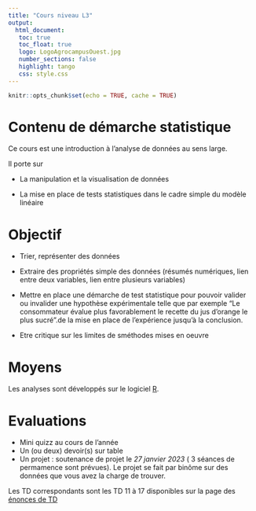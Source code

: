 ```yaml
---
title: "Cours niveau L3"
output: 
  html_document:
   toc: true
   toc_float: true
   logo: LogoAgrocampusOuest.jpg
   number_sections: false
   highlight: tango
   css: style.css
---
```





```r
knitr::opts_chunk$set(echo = TRUE, cache = TRUE)
```

# Contenu de démarche statistique 

Ce cours est une introduction à l'analyse de données au sens large. 

Il porte sur 

* La manipulation et la visualisation de données

* La mise en place de tests statistiques dans le cadre simple du modèle linéaire


# Objectif 

* Trier, représenter des données

* Extraire des propriétés simple des données (résumés numériques, lien entre deux variables, lien entre plusieurs variables)

* Mettre en place une démarche de test statistique pour pouvoir valider ou invalider une hypothèse expérimentale telle que par exemple "Le consommateur évalue plus favorablement le recette du jus d'orange le plus sucré".de la mise en place de l'expérience jusqu'à la conclusion.

* Etre critique sur les limites de sméthodes mises en oeuvre

# Moyens 

Les analyses sont développés sur le logiciel [R](https://www.r-project.org/).  

# Evaluations

* Mini quizz au cours de l'année
* Un (ou deux) devoir(s) sur table 
* Un projet : soutenance de projet le *27 janvier 2023* ( 3 séances de permamence sont prévues). Le projet se fait par binôme sur des données que vous avez la charge de trouver.






<!-- - [Régression multiple](http://marieetienne.github.io/demarche_stat_partie2/_presentation/regression.html) -->

<!-- - [Analyse de la variance à deux facteurs](http://marieetienne.github.io/demarche_stat_partie2/_presentation/anova2.html) -->

<!-- - [Analyse en composantes principales](http://marieetienne.github.io/demarche_stat_partie2/_presentation/acp.html) -->

<!-- - [Plan d'expérience](http://marieetienne.github.io/demarche_stat_partie2/_presentation/plan_exp.html) -->


Les  TD correspondants sont les TD 11 à 17 disponibles sur la page des [énonces de TD](https://marieetienne.github.io/demarche_statistique_AAgro/)
